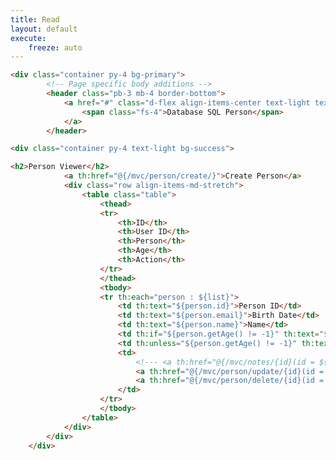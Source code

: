 ```yaml
---
title: Read
layout: default
execute:
    freeze: auto
---
```


```html
<div class="container py-4 bg-primary">
        <!-- Page specific body additions -->
        <header class="pb-3 mb-4 border-bottom">
            <a href="#" class="d-flex align-items-center text-light text-decoration-none">
                <span class="fs-4">Database SQL Person</span>
            </a>
        </header>

<div class="container py-4 text-light bg-success">

<h2>Person Viewer</h2>
            <a th:href="@{/mvc/person/create/}">Create Person</a>
            <div class="row align-items-md-stretch">
                <table class="table">
                    <thead>
                    <tr>
                        <th>ID</th>
                        <th>User ID</th>
                        <th>Person</th>
                        <th>Age</th>
                        <th>Action</th>
                    </tr>
                    </thead>
                    <tbody>
                    <tr th:each="person : ${list}">
                        <td th:text="${person.id}">Person ID</td>
                        <td th:text="${person.email}">Birth Date</td>
                        <td th:text="${person.name}">Name</td>
                        <td th:if="${person.getAge() != -1}" th:text="${person.getAge()}">Age</td>
                        <td th:unless="${person.getAge() != -1}" th:text="Unknown">Unknown Age</td>
                        <td>
                            <!--- <a th:href="@{/mvc/notes/{id}(id = ${person.id})}">Notes</a> -->
                            <a th:href="@{/mvc/person/update/{id}(id = ${person.id})}">Update</a>
                            <a th:href="@{/mvc/person/delete/{id}(id = ${person.id})}">Delete</a>
                        </td>
                    </tr>
                    </tbody>
                </table>
            </div>
        </div>
    </div>
```
